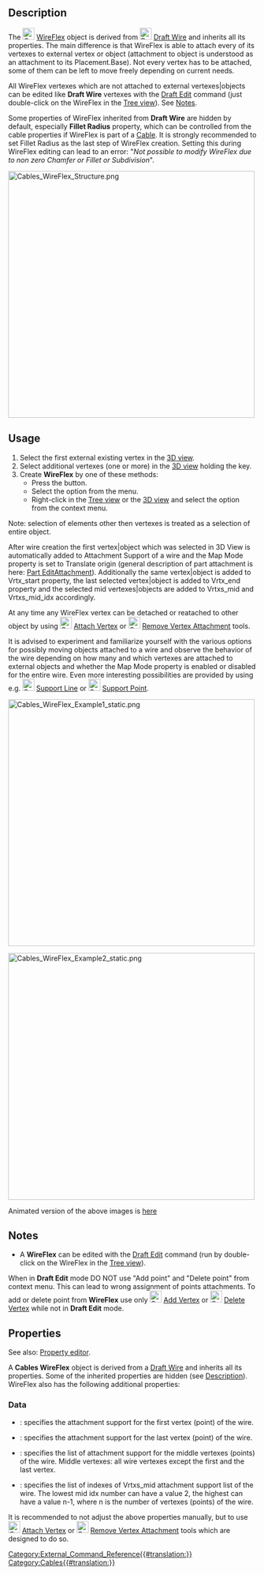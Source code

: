 <languages/>
<translate>

<!--T:1-->
{{Docnav
|
|[[Cables_AddVertex|AddVertex]]
|[[Cables_Workbench|Cables]]
|IconL=
|IconR=Cables_AddVertex.svg
|IconC=Cables_workbench_icon.svg
}}

<!--T:2-->
{{GuiCommand
|Name=Cables WireFlex
|MenuLocation=Cable Wires → New Wire Flex
|Workbenches=[[Cables_Workbench|Cables]]
|Shortcut=
|Version=0.1.0
|SeeAlso=[[Cables_AddVertex|Cables AddVertex]], [[Cables_DelVertex|Cables DelVertex]], [[Cables_AttachVertex|Cables AttachVertex]], [[Cables_RemoveVertexAttachment|Cables RemoveVertexAttachment]]
}}

==Description== <!--T:3-->

<!--T:4-->
The [[Image:Cables_WireFlex.svg|24px]] [[Cables_WireFlex|WireFlex]] object is derived from [[Image:Draft_Wire.svg|24px]] [[Draft_Wire|Draft Wire]] and inherits all its properties. The main difference is that WireFlex is able to attach every of its vertexes to external vertex or object (attachment to object is understood as an attachment to its Placement.Base). Not every vertex has to be attached, some of them can be left to move freely depending on current needs.

<!--T:5-->
All WireFlex vertexes which are not attached to external vertexes|objects can be edited like '''Draft Wire''' vertexes with the [[Draft_Edit|Draft Edit]] command (just double-click on the WireFlex in the [[Tree_view|Tree view]]). See [[#Notes|Notes]].

<!--T:6-->
Some properties of WireFlex inherited from '''Draft Wire''' are hidden by default, especially '''Fillet Radius''' property, which can be controlled from the cable properties if WireFlex is part of a [[Cables_Cable|Cable]]. It is strongly recommended to set Fillet Radius as the last step of WireFlex creation. Setting this during WireFlex editing can lead to an error: "''Not possible to modify WireFlex due to non zero Chamfer or Fillet or Subdivision''".

</translate>
[[Image:Cables_WireFlex_Structure.png|500px]]
<translate>
<!--T:7-->
{{Caption|Sample structure of WireFlex}}

==Usage== <!--T:8-->

<!--T:9-->
# Select the first external existing vertex in the [[3D_view|3D view]].
# Select additional vertexes (one or more) in the [[3D_view|3D view]] holding the {{KEY|CTRL}} key.
# Create '''WireFlex''' by one of these methods:
#* Press the {{Button|[[Image:Cables_WireFlex.svg|16px]] [[Cables_WireFlex|WireFlex]]}} button.
#* Select the {{MenuCommand|Cable Wires → [[Image:Cables_WireFlex.svg|16px]] WireFlex}} option from the menu.
#* Right-click in the [[Tree_view|Tree view]] or the [[3D_view|3D view]] and select the {{MenuCommand|Cable Wires → [[Image:Cables_WireFlex.svg|16px]] WireFlex}} option from the context menu.

<!--T:10-->
Note: selection of elements other then vertexes is treated as a selection of entire object.

<!--T:11-->
After wire creation the first vertex|object which was selected in 3D View is automatically added to Attachment Support of a wire and the Map Mode property is set to Translate origin (general description of part attachment is here: [[Part_EditAttachment|Part EditAttachment]]). Additionally the same vertex|object is added to Vrtx_start property, the last selected vertex|object is added to Vrtx_end property and the selected mid vertexes|objects are added to Vrtxs_mid and Vrtxs_mid_idx accordingly.

<!--T:12-->
At any time any WireFlex vertex can be detached or reatached to other object by using [[Image:Cables_AttachVertex.svg|24px]] [[Cables_AttachVertex|Attach Vertex]] or [[Image:Cables_RemoveVertexAttachment.svg|24px]] [[Cables_RemoveVertexAttachment|Remove Vertex Attachment]] tools.

<!--T:13-->
It is advised to experiment and familiarize yourself with the various options for possibly moving objects attached to a wire and observe the behavior of the wire depending on how many and which vertexes are attached to external objects and whether the Map Mode property is enabled or disabled for the entire wire. Even more interesting possibilities are provided by using e.g. [[Image:Cables_SupportLine.svg|24px]] [[Cables_SupportLine|Support Line]] or [[Image:Cables_SupportPoint.svg|24px]] [[Cables_SupportPoint|Support Point]].

</translate>
[[Image:Cables_WireFlex_Example1_static.png|500px]]
<translate>
<!--T:14-->
{{Caption|Example1<br/>Movement of the Cube1 which is attached to WireFlex start vertex when Attachment Map Mode of WireFlex is set to Translate origin.}}

</translate>
[[Image:Cables_WireFlex_Example2_static.png|500px]]
<translate>
<!--T:15-->
{{Caption|Example2<br/>Movement of the Cube1 which is attached to WireFlex start vertex when Attachment Map Mode of WireFlex is Deactivated.}}

<!--T:16-->
Animated version of the above images is [[Cables_Example2_WireFlex|here]]

==Notes== <!--T:17-->

<!--T:18-->
* A '''WireFlex''' can be edited with the [[Draft_Edit|Draft Edit]] command (run by double-click on the WireFlex in the [[Tree_view|Tree view]]).
When in '''Draft Edit''' mode DO NOT use "Add point" and "Delete point" from context menu. This can lead to wrong assignment of points attachments. To add or delete point from '''WireFlex''' use only [[Image:Cables_AddVertex.svg|24px]] [[Cables_AddVertex|Add Vertex]] or [[Image:Cables_DelVertex.svg|24px]] [[Cables_DelVertex|Delete Vertex]] while not in '''Draft Edit''' mode.

==Properties== <!--T:19-->

<!--T:20-->
See also: [[Property_editor|Property editor]].

<!--T:21-->
A '''Cables WireFlex''' object is derived from a [[Draft_Wire|Draft Wire]] and inherits all its properties. Some of the inherited properties are hidden (see [[#Description|Description]]). WireFlex also has the following additional properties:

===Data=== <!--T:22-->

<!--T:23-->
{{TitleProperty|Wire Flex}}

<!--T:26-->
* {{PropertyData|Vrtx_start|LinkSub}}: specifies the attachment support for the first vertex (point) of the wire.
* {{PropertyData|Vrtx_end|LinkSub}}: specifies the attachment support for the last vertex (point) of the wire.
* {{PropertyData|Vrtxs_mid|LinkSubList}}: specifies the list of attachment support for the middle vertexes (points) of the wire. Middle vertexes: all wire vertexes except the first and the last vertex.
* {{PropertyData|Vrtxs_mid_idx|IntegerList}}: specifies the list of indexes of Vrtxs_mid attachment support list of the wire. The lowest mid idx number can have a value 2, the highest can have a value n-1, where n is the number of vertexes (points) of the wire.

<!--T:24-->
It is recommended to not adjust the above properties manually, but to use [[Image:Cables_AttachVertex.svg|24px]] [[Cables_AttachVertex|Attach Vertex]] or [[Image:Cables_RemoveVertexAttachment.svg|24px]] [[Cables_RemoveVertexAttachment|Remove Vertex Attachment]] tools which are designed to do so.


<!--T:25-->
{{Docnav
|
|[[Cables_AddVertex|AddVertex]]
|[[Cables_Workbench|Cables]]
|IconL=
|IconR=Cables_AddVertex.svg
|IconC=Cables_workbench_icon.svg
}}

</translate>
[[Category:External_Command_Reference{{#translation:}}]]
[[Category:Cables{{#translation:}}]]